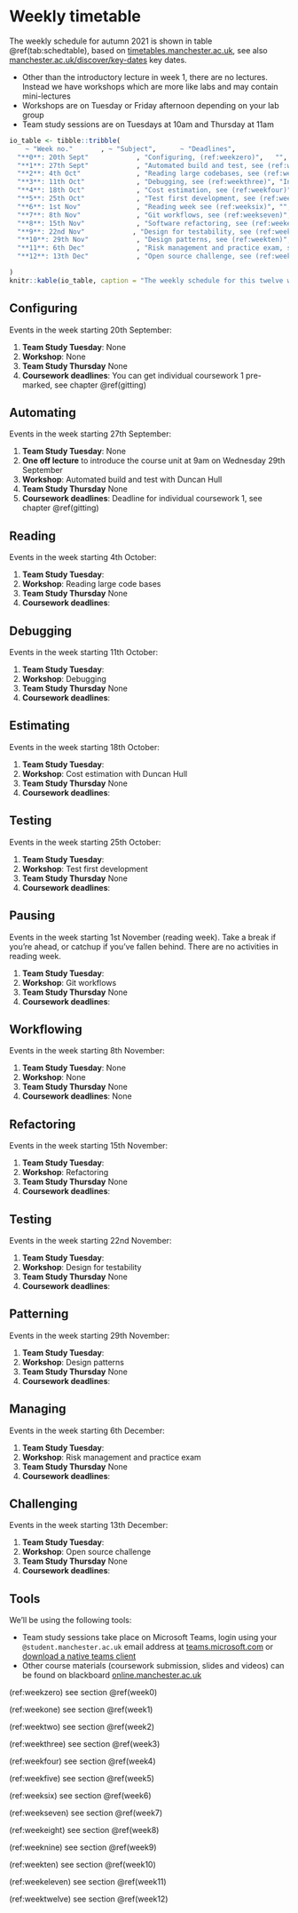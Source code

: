 # Weekly timetable {.unnumbered #timetabling}

The weekly schedule for autumn 2021 is shown in table \@ref(tab:schedtable), based on [timetables.manchester.ac.uk](https://timetables.manchester.ac.uk/), see also [manchester.ac.uk/discover/key-dates](https://www.manchester.ac.uk/discover/key-dates/) key dates.

* Other than the introductory lecture in week 1, there are no lectures. Instead we have workshops which are more like labs and may contain mini-lectures
* Workshops are on Tuesday or Friday afternoon depending on your lab group
* Team study sessions are on Tuesdays at 10am and Thursday at 11am

```r
io_table <- tibble::tribble(
    ~ "Week no."       , ~ "Subject",      ~ "Deadlines",
  "**0**: 20th Sept"            , "Configuring, (ref:weekzero)",   "",  
  "**1**: 27th Sept"            , "Automated build and test, see (ref:weekone)",  "IndCwk2, Fri 1st Oct, 6pm",
  "**2**: 4th Oct"              , "Reading large codebases, see (ref:weektwo)",  "",
  "**3**: 11th Oct"             , "Debugging, see (ref:weekthree)", "IndCwk2, Fri 15th Oct, 6pm",
  "**4**: 18th Oct"             , "Cost estimation, see (ref:weekfour)",  "",
  "**5**: 25th Oct"             , "Test first development, see (ref:weekfive)", "TeamCwk1, 29th Oct, 6pm ",
  "**6**: 1st Nov"              , "Reading week see (ref:weeksix)", "",
  "**7**: 8th Nov"              , "Git workflows, see (ref:weekseven)",  "",
  "**8**: 15th Nov"             , "Software refactoring, see (ref:weekeight)", "",
  "**9**: 22nd Nov"            , "Design for testability, see (ref:weeknine)", "",
  "**10**: 29th Nov"            , "Design patterns, see (ref:weekten)", "TeamCwk2, Fri 3rd Dec, 6pm",
  "**11**: 6th Dec"             , "Risk management and practice exam, see (ref:weekeleven)", "",
  "**12**: 13th Dec"            , "Open source challenge, see (ref:weektwelve)", "",

)
knitr::kable(io_table, caption = "The weekly schedule for this twelve week course, please note we are using the week numbering from the [timetables.manchester.ac.uk](https://timetables.manchester.ac.uk/) where week zero is welcome week, and week one is the first teaching week", booktabs = TRUE)
```

<!-- premarking deadline is Tuesday of that week-->
## Configuring {#week0}

Events in the week starting 20th September:

1. **Team Study Tuesday**: None
1. **Workshop**: None
1. **Team Study Thursday** None
1. **Coursework deadlines**: You can get individual coursework 1 pre-marked, see chapter \@ref(gitting)


## Automating {#week1}

Events in the week starting 27th September:

1. **Team Study Tuesday**: None
1. **One off lecture** to introduce the course unit at 9am on Wednesday 29th September
1. **Workshop**: Automated build and test with Duncan Hull
1. **Team Study Thursday** None
1. **Coursework deadlines**: Deadline for individual coursework 1, see chapter \@ref(gitting)


## Reading {#week2}
Events in the week starting 4th October:

1. **Team Study Tuesday**:
1. **Workshop**: Reading large code bases
1. **Team Study Thursday** None
1. **Coursework deadlines**:

## Debugging {#week3}
Events in the week starting 11th October:

1. **Team Study Tuesday**:
1. **Workshop**: Debugging
1. **Team Study Thursday** None
1. **Coursework deadlines**:


## Estimating {#week4}
Events in the week starting 18th October:

1. **Team Study Tuesday**:
1. **Workshop**: Cost estimation with Duncan Hull
1. **Team Study Thursday** None
1. **Coursework deadlines**:


## Testing {#week5}
Events in the week starting 25th October:

1. **Team Study Tuesday**:
1. **Workshop**: Test first development
1. **Team Study Thursday** None
1. **Coursework deadlines**:


## Pausing {#week6}
Events in the week starting 1st November (reading week). Take a break if you're ahead, or catchup if you've fallen behind. There are no activities in reading week.


1. **Team Study Tuesday**:
1. **Workshop**: Git workflows
1. **Team Study Thursday** None
1. **Coursework deadlines**:


## Workflowing {#week7}
Events in the week starting 8th November:

1. **Team Study Tuesday**: None
1. **Workshop**: None
1. **Team Study Thursday** None
1. **Coursework deadlines**: None


## Refactoring {#week8}
Events in the week starting 15th November:

1. **Team Study Tuesday**:
1. **Workshop**: Refactoring
1. **Team Study Thursday** None
1. **Coursework deadlines**:


## Testing {#week9}
Events in the week starting 22nd November:

1. **Team Study Tuesday**:
1. **Workshop**: Design for testability
1. **Team Study Thursday** None
1. **Coursework deadlines**:


## Patterning {#week10}
Events in the week starting 29th November:

1. **Team Study Tuesday**:
1. **Workshop**: Design patterns
1. **Team Study Thursday** None
1. **Coursework deadlines**:



## Managing {#week11}
Events in the week starting 6th December:

1. **Team Study Tuesday**:
1. **Workshop**: Risk management and practice exam
1. **Team Study Thursday** None
1. **Coursework deadlines**:



## Challenging {#week12}
Events in the week starting 13th December:

1. **Team Study Tuesday**:
1. **Workshop**: Open source challenge
1. **Team Study Thursday** None
1. **Coursework deadlines**:




## Tools {#tooling}

We'll be using the following tools:

* Team study sessions take place on Microsoft Teams, login using your `@student.manchester.ac.uk` email address at [teams.microsoft.com](https://teams.microsoft.com/) or [download a native teams client](https://www.microsoft.com/en-gb/microsoft-teams/download-app)
* Other course materials (coursework submission, slides and videos) can be found on blackboard [online.manchester.ac.uk](https://online.manchester.ac.uk/)

<!--hacky way to get chapter references in tables-->


(ref:weekzero) see section \@ref(week0)  

(ref:weekone) see section \@ref(week1)  

(ref:weektwo) see section \@ref(week2)  

(ref:weekthree) see section \@ref(week3)  

(ref:weekfour) see section \@ref(week4)  

(ref:weekfive) see section \@ref(week5)  

(ref:weeksix) see section \@ref(week6)  

(ref:weekseven) see section \@ref(week7)  

(ref:weekeight) see section \@ref(week8)  

(ref:weeknine) see section \@ref(week9)  

(ref:weekten) see section \@ref(week10)  

(ref:weekeleven) see section \@ref(week11)  

(ref:weektwelve) see section \@ref(week12)  
